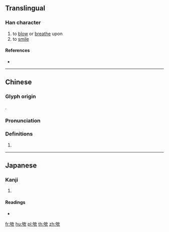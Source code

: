 {{also|歌}}
==Translingual==

===Han character===
{{Han char|rn=76|rad=欠|as=05|sn=9|four=27682|canj=PRNO|ids=⿰句欠}}

# to [[blow]] or [[breathe]] upon
# to [[smile]]

====References====
* {{Han ref|kx=0566.220|dkj=16028|dj=0955.120|hdz=32137.060|uh=6B28|ud=27432|bh=CF64|bd=53092}}

----

==Chinese==
{{zh-forms}}

===Glyph origin===
{{Han etym}}
{{Han compound|句|欠}}.

===Pronunciation===
{{zh-pron
|m=xū
|c=heoi2
|mc=y
|oc=y
|ma=
|cat=v
}}

===Definitions===
{{zh-hanzi}}

# {{rfdef|lang=zh}}

----

==Japanese==

===Kanji===
{{ja-kanji|grade=|rs=欠05}}

# {{defn|lang=ja|sort=欠05}}

====Readings====
* {{ja-readings|on=[[く]] (ku)|kun=[[ふく]] (fuku)}}

[[fr:欨]]
[[hu:欨]]
[[pl:欨]]
[[th:欨]]
[[zh:欨]]